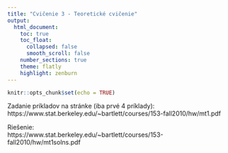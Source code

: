 ```yaml
---
title: "Cvičenie 3 - Teoretické cvičenie"
output:
  html_document:
    toc: true
    toc_float:
      collapsed: false
      smooth_scroll: false
    number_sections: true
    theme: flatly
    highlight: zenburn
---
```


```r
knitr::opts_chunk$set(echo = TRUE)
```

Zadanie príkladov na stránke (iba prvé 4 príklady):\
https://www.stat.berkeley.edu/~bartlett/courses/153-fall2010/hw/mt1.pdf

Riešenie:\
https://www.stat.berkeley.edu/~bartlett/courses/153-fall2010/hw/mt1solns.pdf
